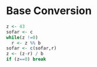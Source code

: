 # Base Conversion

```r
z <- 43
sofar <- c 
while(z !=0)
  r <- z %% b
sofar <- c(sofar,r)
z <- (z-r) / b
if (z==0) break 
```

